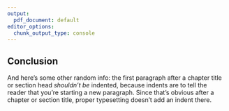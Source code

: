 ```yaml
---
output:
  pdf_document: default
editor_options:
  chunk_output_type: console
---
```


## Conclusion {#c-conclusion}

And here's some other random info: the first paragraph after a chapter title or section head _shouldn't be_ indented, because indents are to tell the reader that you're starting a new paragraph.
Since that's obvious after a chapter or section title, proper typesetting doesn't add an indent there.
